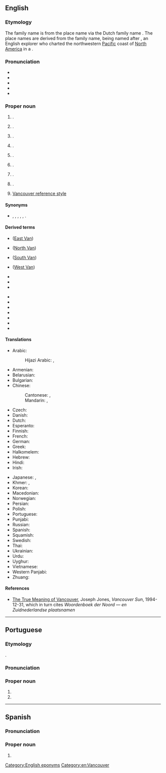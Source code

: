 ==English==
{{wikipedia|Vancouver|Vancouver, British Columbia}}
{{wikipedia|Vancouver, Washington}}

===Etymology===
The family name is from the {{der|en|nl|-}} place name {{m|nl|Coevorden|t=the place where cows ford the river}} via the Dutch family name {{m|nl|van}} {{l|nl|Coevorden|t=a person from Coevorden}}. The place names are derived from the family name, being named after {{w|George Vancouver}}, an English explorer who charted the northwestern [[Pacific]] coast of [[North America]] in a {{w|Vancouver Expedition|1791–1794 expedition}}.

===Pronunciation===
* {{IPA|en|/vænˈkuː.vɚ/|/væŋˈkuː.vɚ/}}
* {{audio|en|En-ca-Vancouver.ogg|Audio (Canada, British Columbia)}}
* {{audio|en|en-us-Vancouver.ogg|Audio (US)}}
* {{audio|en|EN-Vancouver.ogg|Audio}}
* {{rhymes|en|uːvə(ɹ)|s=3}}

===Proper noun===
{{en-prop|~|s}}

# {{surname|en}}.
# {{place|en|seaport/largest city|p/British Columbia|c/Canada}}.
# {{place|en|large island|p/British Columbia|c/Canada}}.
# {{place|en|river|in southern|p/British Columbia|c/Canada}}.
# {{place|en|mountain|between|s/Alaska|c/USA|and|terr/Yukon|c/Canada|in|the|range/[[Saint Elias]] Mountains}}.
# {{place|en|mountain|in the|range/Southern Alps|on the|isl/South Island|c/New Zealand}}.
# {{place|en|city/county seat|co/Clark County|s/Washington|c/USA}}.
# {{place|en|lake|co/Clark County|s/Washington|c/USA}}.
# [[w:Vancouver reference style|Vancouver reference style]]

====Synonyms====
* {{sense|Canadian city}} {{l|en|Hollywood North}} {{qualifier|informal}}, {{l|en|Hongcouver}} {{qualifier|informal|somewhat derogatory}}, {{l|en|Lotusland}} {{qualifier|informal}}, {{l|en|No Fun City}} {{qualifier|informal|usually pejorative}}, {{l|en|Raincouver}} {{qualifier|informal}}, {{l|en|Vangroovy}} {{qualifier|informal}}.

====Derived terms====
{{rel-top|terms derived from Vancouver}}
* {{l|en|East Vancouver}} ([[East Van]])
* {{l|en|North Vancouver}} ([[North Van]])
* {{l|en|South Vancouver}} ([[South Van]])
* {{l|en|West Vancouver}} ([[West Van]])
* {{l|en|Hongcouver}}
* {{l|en|Metro Vancouver}}
* {{l|en|Raincouver}}
{{rel-mid}}
* {{l|en|Vangroovy}}
* {{l|en|Vansterdam}}
* {{l|en|Vancouverish}}
* {{l|en|Vancouverism}}
* {{l|en|Vancouverite}}
* {{l|en|Vancouver Island}}
* {{l|en|Vancouver Special}}
{{rel-bottom}}

====Translations====
{{trans-top|city}}
* Arabic: {{t|ar|فَانْكُوفَر|m|tr=fankūfar}}
*: Hijazi Arabic: {{t|acw|ڤانكوڤر|f|tr=vānkūvar}}, {{t|acw|فانكوفر|f|tr=fānkūfar}}
* Armenian: {{t|hy|Վանկուվեր}}
* Belarusian: {{t|be|Ванку́вер|m}}
* Bulgarian: {{t|bg|Ванку́вър|m}}
* Chinese:
*: Cantonese: {{t|yue|溫哥華|sc=Hani}}, {{t|yue|温哥华|tr=wan1 go1 waa4, wan1 go1 waa4-2|sc=Hani}}
*: Mandarin: {{t+|cmn|溫哥華|sc=Hani}}, {{t+|cmn|温哥华|tr=Wēngēhuá|sc=Hani}}
* Czech: {{t+|cs|Vancouver|m}}
* Danish: {{t|da|Vancouver}}
* Dutch: {{t|nl|Vancouver}}
* Esperanto: {{t|eo|Vankuvero}}
* Finnish: {{t+|fi|Vancouver}}
* French: {{t+|fr|Vancouver}}
* German: {{t+|de|Vancouver}}
* Greek: {{t+|el|Βανκούβερ}}
* Halkomelem: {{t|hur|lhq’á:lets}}
* Hebrew: {{t|he|ונקובר}}
* Hindi: {{t|hi|वैंकूवर}}
* Irish: {{t|ga|Vancúbhar|m}}
{{trans-mid}}
* Japanese: {{t|ja|ヴァンクーヴァー|tr=Vankūvā}}, {{t|ja|バンクーバー|tr=Bankūbā}}
* Khmer: {{t|km|វែនឃូវើ}}, {{t|km|វ៉ាន់ខូវឺ}}
* Korean: {{t|ko|밴쿠버}}
* Macedonian: {{t|mk|Ванку́вер|m}}
* Norwegian: {{t|no|Vancouver}}
* Persian: {{t|fa|ونکوور|tr=vankuver}}
* Polish: {{t+|pl|Vancouver}}
* Portuguese: {{t|pt|Vancouver}}
* Punjabi: {{t|pa|ਵੈਨਕੂਵਰ}}
* Russian: {{t+|ru|Ванку́вер|m}}
* Spanish: {{t+|es|Vancouver}}
* Squamish: {{t|squ|k’emk’emeláy̓}}
* Swedish: {{t|sv|Vancouver}}
* Thai: {{t|th|แวนคูเวอร์}}
* Ukrainian: {{t|uk|Ванку́вер|m}}
* Urdu: {{t|ur|وینکوور}}
* Uyghur: {{t|ug|ۋانكۇۋېر}}
* Vietnamese: {{t|vi|Vancouver}}
* Western Panjabi: {{t|pnb|وینکوور}}
* Zhuang: {{t|za|Vwnhgohvaz}}
{{trans-bottom}}

====References====
* [https://web.archive.org/web/20100330140649/http://www.library.ubc.ca/jones/vanety.html The True Meaning of Vancouver], Joseph Jones, ''Vancouver Sun'', 1994-12-31, which in turn cites ''Woordenboek der Noord &mdash; en Zuidnederlandse plaatsnamen''

[[Category:English eponyms]]
[[Category:en:Vancouver]]

----

==Portuguese==

===Etymology===
{{ubor|pt|en|Vancouver}}.

===Pronunciation===
{{pt-IPA|br=Vancúver}}

===Proper noun===
{{pt-proper noun|m|g2=f}}

# {{place|pt|seaport/largest city|p/British Columbia|c/Canada|t1=Vancouver}}
# {{place|pt|city/county seat|co/Clark County|s/Washington|c/USA|t1=Vancouver}}

----

==Spanish==

===Pronunciation===
{{es-IPA|Vancúver}}

===Proper noun===
{{es-proper noun|f}}

# {{l|es|Vancouver}}